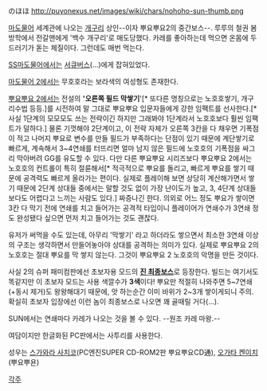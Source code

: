 のほほ
http://puyonexus.net/images/wiki/chars/nohoho-sun-thumb.png

[[마도물어]] 세계관에 나오는 [[개구리]] 상인--이자 뿌요뿌요2의 중간보스--. 루루의 철권 봄방학에서 전갈맨에게 '백수 개구리'로 매도당했다. 카레를 좋아하는데 먹으면 온몸에 두드러기가 돋는 체질이다. 그런데도 매번 먹는다.

[[SS마도물어]]에서는 [[서큐버스]](...)에게 잡혀있었다.

[[마도물어 2]]에서는 무호호라는 보라색의 여성형도 존재한다.

[[뿌요뿌요 2]]에서는 전설의 ''''오른쪽 필드 막쌓기''''[* 또다른 명칭으로는 노호호쌓기, 개구리수법 등등.]를 시전하여 말 그대로 뿌요뿌요 입문자들에게 강한 임팩트를 선사한다.[* 사실 1단계의 모모모도 쓰는 전략이긴 하지만 그래봐야 1단계라서 노호호보다 훨씬 임팩트가 덜하다.] 물론 기껏해야 2단계이고, 이 전략 자체가 오른쪽 3칸을 다 채우면 기폭점이 적고 나머지 뿌요로 변수를 만들 필드가 부족하다는 단점이 있기 때문에 계단쌓기로 빠르게, 계속해서 3~4연쇄를 터뜨리면 얼마 남지 않은 필드에 노호호의 기폭점을 싸그리 막아버려 GG를 유도할 수 있다. 다만 다른 뿌요뿌요 시리즈보다 뿌요뿌요 2에서는 노호호의 컨트롤이 특히 절륜해서[* 적극적으로 뿌요를 돌리고, 빠르게 뿌요를 쌓기 때문에 공격력도 빠르게 올라가는 편이다. 실제로 플레이해 보면 상당히 계산해가면서 쌓기 때문에 2단계 상대들 중에서는 말할 것도 없이 가장 난이도가 높고, 3, 4단계 상대들보다도 어렵다고 느끼는 사람도 있다.] 짜증나긴 한다. 의외로 어느 정도 뿌요가 쌓이면 3칸 다 막기 전에 연쇄를 치고 들어가는 공격적 타입이니 플레이어가 연쇄수가 3연쇄 정도 완성됐다 싶으면 먼저 치고 들어가는 것도 괜찮다. 

유저가 써먹을 수도 있는데, 아무리 '막쌓기' 라고 하더라도 쌓으면서 최소한 3연쇄 이상의 구조는 생각하면서 만들어놓아야 상대를 공격하는 의미가 있다. 실제로 뿌요뿌요 2의 노호호는 절대 뿌요를 막 쌓지 않는다. 그것이 뿌요뿌요 2 노호호의 악명을 만든 것이다.

사실 2의 슈퍼 패미컴판에선 초보자용 모드의 '''[[진 최종보스]]'''로 등장한다. 빌드는 여기서도 똑같지만 이 초보자 모드는 사용 색깔수가 '''3색'''이다! 뿌요만 적절히 나와주면 5~7연쇄(+동시 제거)도 왕왕해대기 때문에, 앗 하는순간 이미 바위가 2~3개 쌓이게되니 주의. 확실히 초보자 입장에선 이런 놈이 최종보스로 나오면 꽤 골때릴 거다(...).

SUN에서는 연쇄마다 카레가 나오는 것을 볼 수 있다. --원조 카레 마왕.--

여담이지만 한글화된 PC판에서는 사투리를 사용한다.

성우는 [[스가와라 사치코]](PC엔진SUPER CD-ROM2판 뿌요뿌요CD通), [[오가타 켄이치]](뿌요뿌욘)

[[각주]]
